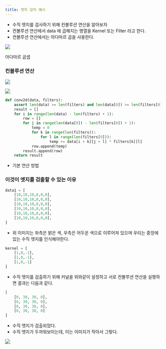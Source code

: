 ```yaml
---
title: 엣지 감지 예시
---
```


- 수직 엣지를 검사하기 위해 컨볼루션 연산을 알아보자
- 컨볼루션 연산에서 data 에 곱해지는 행열을 Kernel 또는 Filter 라고 한다.
- 컨볼루션 연산에서는 아다마르 곱을 사용한다.

![](/assets/658a5f48-cf03-4b53-a6b9-dc1f733856ef.png)

아다마르 곱셉

### 컨볼루션 연산

![](/assets/bee70388-db80-44cd-9bed-c60c94c7062a.png)

![](/assets/45201fe6-92b2-47b7-a2cc-3f9ef67e5bcb.png)

```python
def conv2d(data, filters):
    assert len(data) >= len(filters) and len(data[0]) >= len(filters[0])
    result = []
    for i in range(len(data) - len(filters) + 1):
        row = []
        for j in range(len(data[0]) - len(filters[0]) + 1):
            temp = 0
            for k in range(len(filters)):
                for l in range(len(filters[0])):
                    temp += data[i + k][j + l] * filters[k][l]
            row.append(temp)
        result.append(row)
    return result
```

- 기본 연산 방법

### 이것이 엣지를 검출할 수 있는 이유

```python
data1 = [
    [10,10,10,0,0,0],
    [10,10,10,0,0,0],
    [10,10,10,0,0,0],
    [10,10,10,0,0,0],
    [10,10,10,0,0,0],
    [10,10,10,0,0,0],
]
```

- 위 이미지는 좌측은 밝은 색, 우측은 어두운 색으로 이루어져 있으며 우리는 중앙에 있는 수직 엣지를 인식해야한다.

```python
kernel = [
    [1,0,-1],
    [1,0,-1],
    [1,0,-1]
]
```

- 수직 엣지를 검출하기 위해 커널을 위와같이 설정하고 서로 컨볼루션 연산을 실행하면 결과는 다음과 같다.

```python
[
    [0, 30, 30, 0],
    [0, 30, 30, 0],
    [0, 30, 30, 0],
    [0, 30, 30, 0]
]
```

- 수직 엣지가 검출되었다.
- 수직 엣지가 두꺼워보이는데, 이는 이미지가 작아서 그렇다.

![](/assets/50d28de9-b7c3-4f60-9261-bb0d963d657b.png)